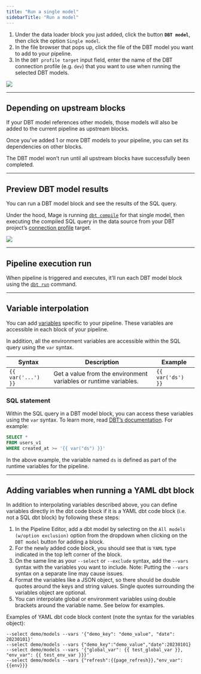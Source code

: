 ```yaml
---
title: "Run a single model"
sidebarTitle: "Run a model"
---
```


1. Under the data loader block you just added, click the button **`DBT model`**,
   then click the option `Single model`.
2. In the file browser that pops up, click the file of the DBT model you want to
   add to your pipeline.
3. In the `DBT profile target` input field, enter the name of the DBT connection
   profile (e.g. `dev`) that you want to use when running the selected DBT
   models.

![](https://github.com/mage-ai/assets/blob/main/dbt/add-dbt-model.gif?raw=true)

---

## Depending on upstream blocks

If your DBT model references other models, those models will also be added to
the current pipeline as upstream blocks.

Once you’ve added 1 or more DBT models to your pipeline, you can set its
dependencies on other blocks.

The DBT model won’t run until all upstream blocks have successfully been
completed.

---

## Preview DBT model results

You can run a DBT model block and see the results of the SQL query.

Under the hood, Mage is running
[`dbt compile`](https://docs.getdbt.com/reference/commands/compile) for that
single model, then executing the compiled SQL query in the data source from your
DBT project’s
[connection profile](https://docs.getdbt.com/docs/get-started/connection-profiles)
target.

![](https://github.com/mage-ai/assets/blob/main/dbt/dbt-preview.gif?raw=true)

---

## Pipeline execution run

When pipeline is triggered and executes, it’ll run each DBT model block using
the [`dbt run`](https://docs.getdbt.com/reference/node-selection/syntax)
command.

---

## Variable interpolation

You can add
[variables](/production/configuring-production-settings/runtime-variable)
specific to your pipeline. These variables are accessible in each block of your
pipeline.

In addition, all the environment variables are accessible within the SQL query
using the `var` syntax.

| Syntax             | Description                                                      | Example           |
| ------------------ | ---------------------------------------------------------------- | ----------------- |
| `{{ var('...') }}` | Get a value from the environment variables or runtime variables. | `{{ var('ds') }}` |

### SQL statement

Within the SQL query in a DBT model block, you can access these variables using
the `var` syntax. To learn more, read
[DBT’s documentation](https://docs.getdbt.com/reference/dbt-jinja-functions/var).
For example:

```SQL
SELECT *
FROM users_v1
WHERE created_at >= '{{ var("ds") }}'
```

In the above example, the variable named `ds` is defined as part of the runtime
variables for the pipeline.

---

## Adding variables when running a YAML dbt block

In addition to interpolating variables described above, you can define variables directly
in the dbt code block if it is a YAML dbt code block (i.e. not a SQL dbt block) by following
these steps:

1. In the Pipeline Editor, add a dbt model by selecting on the `All models (w/option exclusion)`
option from the dropdown when clicking on the `DBT model` button for adding a block.
2. For the newly added code block, you should see that is `YAML` type indicated in the top left
corner of the block.
3. On the same line as your `--select` or `--exclude` syntax, add the `--vars` syntax with the
variables you want to include. Note: Putting the `--vars` syntax on a separate line may cause
issues.
4. Format the variables like a JSON object, so there should be double quotes around the keys and
string values. Single quotes surrounding the variables object are optional.
5. You can interpolate global or environment variables using double brackets around the
variable name. See below for examples.

Examples of YAML dbt code block content (note the syntax for the variables object):
```
--select demo/models --vars '{"demo_key": "demo_value", "date": 20230101}'
--select demo/models --vars {"demo_key":"demo_value","date":20230101}
--select demo/models --vars '{"global_var": {{ test_global_var }}, "env_var": {{ test_env_var }}}'
--select demo/models --vars {"refresh":{{page_refresh}},"env_var":{{env}}}
```
